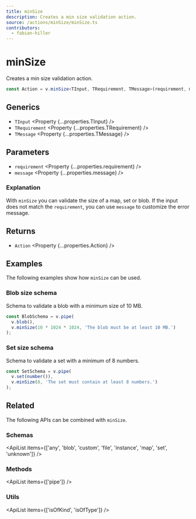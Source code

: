 ```yaml
---
title: minSize
description: Creates a min size validation action.
source: /actions/minSize/minSize.ts
contributors:
  - fabian-hiller
---
```



# minSize

Creates a min size validation action.

```ts
const Action = v.minSize<TInput, TRequirement, TMessage>(requirement, message);
```

## Generics

- `TInput` <Property {...properties.TInput} />
- `TRequirement` <Property {...properties.TRequirement} />
- `TMessage` <Property {...properties.TMessage} />

## Parameters

- `requirement` <Property {...properties.requirement} />
- `message` <Property {...properties.message} />

### Explanation

With `minSize` you can validate the size of a map, set or blob. If the input does not match the `requirement`, you can use `message` to customize the error message.

## Returns

- `Action` <Property {...properties.Action} />

## Examples

The following examples show how `minSize` can be used.

### Blob size schema

Schema to validate a blob with a minimum size of 10 MB.

```ts
const BlobSchema = v.pipe(
  v.blob(),
  v.minSize(10 * 1024 * 1024, 'The blob must be at least 10 MB.')
);
```

### Set size schema

Schema to validate a set with a minimum of 8 numbers.

```ts
const SetSchema = v.pipe(
  v.set(number()),
  v.minSize(8, 'The set must contain at least 8 numbers.')
);
```

## Related

The following APIs can be combined with `minSize`.

### Schemas

<ApiList
  items={['any', 'blob', 'custom', 'file', 'instance', 'map', 'set', 'unknown']}
/>

### Methods

<ApiList items={['pipe']} />

### Utils

<ApiList items={['isOfKind', 'isOfType']} />
